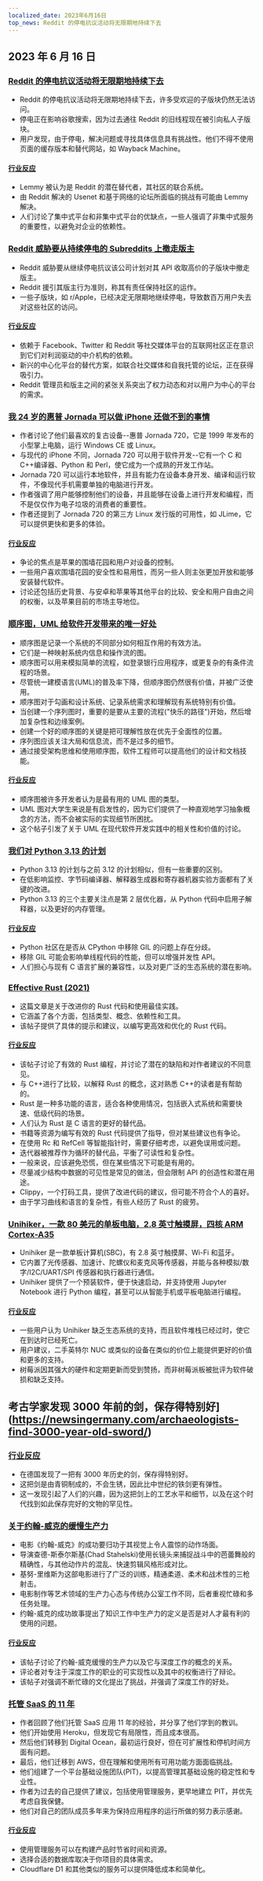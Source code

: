 ```yaml
---
localized_date: 2023年6月16日
top_news: Reddit 的停电抗议活动将无限期地持续下去
---
```




## 2023 年 6 月 16 日

### [Reddit 的停电抗议活动将无限期地持续下去](https://old.reddit.com/r/technology/comments/149zmar/reddits_blackout_protest_is_set_to_continue/)

- Reddit 的停电抗议活动将无限期地持续下去，许多受欢迎的子版块仍然无法访问。
- 停电正在影响谷歌搜索，因为过去通往 Reddit 的旧线程现在被引向私人子版块。
- 用户发现，由于停电，解决问题或寻找具体信息具有挑战性。他们不得不使用页面的缓存版本和替代网站，如 Wayback Machine。

#### [行业反应](http://news.ycombinator.com/item?id=36341941)

- Lemmy 被认为是 Reddit 的潜在替代者，其社区的联合系统。
- 由 Reddit 解决的 Usenet 和基于网络的论坛所面临的挑战有可能由 Lemmy 解决。
- 人们讨论了集中式平台和非集中式平台的优缺点，一些人强调了非集中式服务的重要性，以避免对企业的依赖性。

### [Reddit 威胁要从持续停电的 Subreddits 上撤走版主](https://www.macrumors.com/2023/06/15/reddit-threatens-to-remove-subreddit-moderators/)

- Reddit 威胁要从继续停电抗议该公司计划对其 API 收取高价的子版块中撤走版主。
- Reddit 援引其版主行为准则，称其有责任保持社区的运作。
- 一些子版块，如 r/Apple，已经决定无限期地继续停电，导致数百万用户失去对这些社区的访问。

#### [行业反应](http://news.ycombinator.com/item?id=36347711)

- 依赖于 Facebook、Twitter 和 Reddit 等社交媒体平台的互联网社区正在意识到它们对利润驱动的中介机构的依赖。
- 新兴的中心化平台的替代方案，如联合社交媒体和自我托管的论坛，正在获得吸引力。
- Reddit 管理员和版主之间的紧张关系突出了权力动态和对以用户为中心的平台的需求。

### [我 24 岁的惠普 Jornada 可以做 iPhone 还做不到的事情](https://raymii.org/s/blog/My_24_year_old_HP_Jornada_can_do_things_your_modern_iPhone_still_cant_do.html)

- 作者讨论了他们最喜欢的复古设备--惠普 Jornada 720，它是 1999 年发布的小型掌上电脑，运行 Windows CE 或 Linux。
- 与现代的 iPhone 不同，Jornada 720 可以用于软件开发--它有一个 C 和 C++编译器、Python 和 Perl，使它成为一个成熟的开发工作站。
- Jornada 720 可以运行本地软件，并且有能力在设备本身开发、编译和运行软件，不像现代手机需要单独的电脑进行开发。
- 作者强调了用户能够控制他们的设备，并且能够在设备上进行开发和编程，而不是仅仅作为电子垃圾的消费者的重要性。
- 作者还提到了 Jornada 720 的第三方 Linux 发行版的可用性，如 JLime，它可以提供更快和更多的体验。

#### [行业反应](http://news.ycombinator.com/item?id=36346254)

- 争论的焦点是苹果的围墙花园和用户对设备的控制。
- 一些用户喜欢围墙花园的安全性和易用性，而另一些人则主张更加开放和能够安装替代软件。
- 讨论还包括历史背景、与安卓和苹果等其他平台的比较、安全和用户自由之间的权衡，以及苹果目前的市场主导地位。

### [顺序图，UML 给软件开发带来的唯一好处](https://www.mermaidchart.com/blog/posts/sequence-diagrams-the-good-thing-uml-brought-to-software-development)

- 顺序图是记录一个系统的不同部分如何相互作用的有效方法。
- 它们是一种映射系统内信息和操作流的图。
- 顺序图可以用来模拟简单的流程，如登录银行应用程序，或更复杂的有条件流程的场景。
- 尽管统一建模语言(UML)的普及率下降，但顺序图仍然很有价值，并被广泛使用。
- 顺序图对于勾画和设计系统、记录系统需求和理解现有系统特别有价值。
- 当创建一个序列图时，重要的是要从主要的流程("快乐的路径")开始，然后增加复杂性和边缘案例。
- 创建一个好的顺序图的关键是把可理解性放在优先于全面性的位置。
- 序列图应该关注大局和信息流，而不是过多的细节。
- 通过接受架构思维和使用顺序图，软件工程师可以提高他们的设计和文档技能。

#### [行业反应](http://news.ycombinator.com/item?id=36342931)

- 顺序图被许多开发者认为是最有用的 UML 图的类型。
- UML 图对大学生来说是有启发性的，因为它们提供了一种直观地学习抽象概念的方法，而不会被实际的实现细节所困扰。
- 这个帖子引发了关于 UML 在现代软件开发实践中的相关性和价值的讨论。

### [我们对 Python 3.13 的计划](https://github.com/faster-cpython/ideas/blob/main/3.13/README.md)

- Python 3.13 的计划与之前 3.12 的计划相似，但有一些重要的区别。
- 在低影响监控、字节码编译器、解释器生成器和寄存器机器实验方面都有了关键的改进。
- Python 3.13 的三个主要关注点是第 2 层优化器，从 Python 代码中启用子解释器，以及更好的内存管理。

#### [行业反应](http://news.ycombinator.com/item?id=36339777)

- Python 社区在是否从 CPython 中移除 GIL 的问题上存在分歧。
- 移除 GIL 可能会影响单线程代码的性能，但可以增强并发性 API。
- 人们担心与现有 C 语言扩展的兼容性，以及对更广泛的生态系统的潜在影响。

### [Effective Rust (2021)](https://www.lurklurk.org/effective-rust/)

- 这篇文章是关于改进你的 Rust 代码和使用最佳实践。
- 它涵盖了各个方面，包括类型、概念、依赖性和工具。
- 该帖子提供了具体的提示和建议，以编写更高效和优化的 Rust 代码。

#### [行业反应](http://news.ycombinator.com/item?id=36338529)

- 该帖子讨论了有效的 Rust 编程，并讨论了潜在的缺陷和对作者建议的不同意见。
- 与 C++进行了比较，以解释 Rust 的概念，这对熟悉 C++的读者是有帮助的。
- Rust 是一种多功能的语言，适合各种使用情况，包括嵌入式系统和需要快速、低级代码的场景。
- 人们认为 Rust 是 C 语言的更好的替代品。
- 书籍等资源为编写有效的 Rust 代码提供了指导，但对某些建议也有争论。
- 在使用 Rc 和 RefCell 等智能指针时，需要仔细考虑，以避免误用或问题。
- 迭代器被推荐作为循环的替代品，平衡了可读性和复杂性。
- 一般来说，应该避免恐慌，但在某些情况下可能是有用的。
- 尽量减少结构中数据的可见性是常见的做法，但会限制 API 的创造性和潜在用途。
- Clippy，一个打码工具，提供了改进代码的建议，但可能不符合个人的喜好。
- 由于学习曲线和语言的复杂性，有些人经历了 Rust 的疲劳。

### [Unihiker，一款 80 美元的单板电脑，2.8 英寸触摸屏，四核 ARM Cortex-A35](https://www.unihiker.com/)

- Unihiker 是一款单板计算机(SBC)，有 2.8 英寸触摸屏、Wi-Fi 和蓝牙。
- 它内置了光传感器、加速计、陀螺仪和麦克风等传感器，并能与各种模拟/数字/I2C/UART/SPI 传感器和执行器进行通信。
- Unihiker 提供了一个预装软件，便于快速启动，并支持使用 Jupyter Notebook 进行 Python 编程，甚至可以从智能手机或平板电脑进行编程。

#### [行业反应](http://news.ycombinator.com/item?id=36341287)

- 一些用户认为 Unihiker 缺乏生态系统的支持，而且软件堆栈已经过时，使它在到达时已经死亡。
- 用户建议，二手英特尔 NUC 或类似的设备在类似的价位上能提供更好的价值和更多的支持。
- 树莓派因其强大的硬件和定期更新而受到赞扬，而非树莓派板被批评为软件破损和缺乏支持。

## 考古学家发现 3000 年前的剑，保存得特别好](https://newsingermany.com/archaeologists-find-3000-year-old-sword/)

### [行业反应](http://news.ycombinator.com/item?id=36340671)

- 在德国发现了一把有 3000 年历史的剑，保存得特别好。
- 这把剑是由青铜制成的，不会生锈，因此比中世纪的铁剑更有弹性。
- 这一发现引起了人们的兴趣，因为这把剑上的工艺水平和细节，以及在这个时代找到如此保存完好的文物的罕见性。

### [关于约翰-威克的缓慢生产力](https://calnewport.com/on-the-slow-productivity-of-john-wick/)

- 电影《约翰-威克》的成功要归功于其视觉上令人震惊的动作场面。
- 导演查德-斯泰尔斯基(Chad Stahelski)使用长镜头来捕捉战斗中的芭蕾舞般的精确性，与其他动作片的混乱、快速剪辑风格形成对比。
- 基努-里维斯为这部电影进行了广泛的训练，精通柔道、柔术和战术性的三枪射击。
- 电影制作等艺术领域的生产力心态与传统办公室工作不同，后者重视忙碌和多任务处理。
- 约翰-威克的成功故事提出了知识工作中生产力的定义是否是对人才最有利的使用的问题。

#### [行业反应](http://news.ycombinator.com/item?id=36335104)

- 该帖子讨论了约翰-威克缓慢的生产力以及它与深度工作的概念的关系。
- 评论者对专注于深度工作的职业的可实现性以及其中的权衡进行了辩论。
- 该帖子对强调不断忙碌的文化提出了挑战，并强调了深度工作的好处。

### [托管 SaaS 的 11 年](https://ghiculescu.substack.com/p/11-years-of-hosting-a-saas)

- 作者回顾了他们托管 SaaS 应用 11 年的经验，并分享了他们学到的教训。
- 他们开始使用 Heroku，但发现它有局限性，而且成本很高。
- 然后他们转移到 Digital Ocean，最初运行良好，但在可扩展性和停机时间方面有问题。
- 最后，他们迁移到 AWS，但在理解和使用所有可用功能方面面临挑战。
- 他们组建了一个平台基础设施团队(PIT)，以提高管理其基础设施的稳定性和专业性。
- 作者为过去的自己提供了建议，包括使用管理服务，更早地建立 PIT，并优先考虑自我保健。
- 他们对自己的团队成员多年来为保持应用程序的运行所做的努力表示感谢。

#### [行业反应](http://news.ycombinator.com/item?id=36336748)

- 使用管理服务可以在构建产品时节省时间和资源。
- 选择合适的数据库取决于你项目的具体需求。
- Cloudflare D1 和其他类似的服务可以提供降低成本和简单化。

</Steps>
